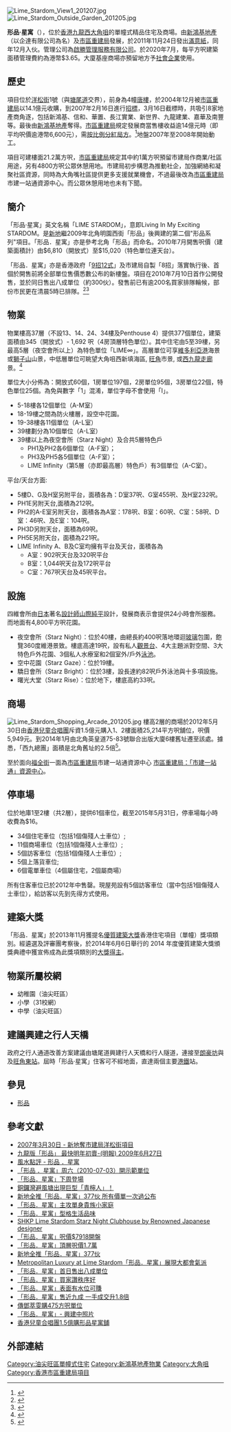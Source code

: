 {{distinguish|形品}}
{{Infobox_housinghk 
| name = 形品·星寓<br/>LIME Stardom
| logo= 
| photo = Lime Stardom northeast side.jpg
| phototitle = 形品·星寓東北面
| address= [[香港|香港]][[九龍西|九龍西]][[大角咀|大角咀]]洋松街1號
| lot= 九龍內地段第11195號
| developer= [[新鴻基地產|新鴻基地產]]、[[市區重建局|市區重建局]]
| manager= 
| use = 住宅、商場、社區用地
| blocknumber = 1
| floor_area = 
| floornumber = 37
| yearofcompletion = 2011年第4季
| former = 唐樓
| facilities = 會所、停車場
| website = [https://itunes.apple.com/hk/app/lime-stardom-xing-pin-xing-yu/id486343152?mt=8 手機應用程式下載]
}}
[[File:Lime_Stardom_View1_201207.jpg|thumb]]
[[File:Lime_Stardom_Outside_Garden_201205.jpg|thumb]]

'''形品·星寓'''（{{lang-en|'''Lime Stardom'''}}），位於[[香港|香港]][[九龍西|九龍西]][[大角咀|大角咀]]的單幢式精品住宅及商場。由[[新鴻基地產|新鴻基地產]]（以企達有限公司為名）及[[市區重建局|市區重建局]]發展，於2011年11月24日發出[[滿意紙|滿意紙]]，同年12月入伙。管理公司為[[啟勝管理服務有限公司|啟勝管理服務有限公司]]。於2020年7月，每平方呎建築面積管理費約為港幣$3.65。大廈基座商場亦預留地方予[[社會企業|社會企業]]使用。

==歷史==
項目位於[[洋松街|洋松街]]1號（與[[塘尾道|塘尾道]]交界），前身為4幢[http://paper.wenweipo.com/2007/03/30/ME0703300003.htm 唐樓]，於2004年12月被[[市區重建局|市區重建局]]以14.1億元收購，到2007年2月16日進行[[招標|招標]]，3月16日截標時，共吸引8家地產商角逐，包括新鴻基、信和、華置、長江實業、新世界、九龍建業、嘉華及南豐等。最後由[[新鴻基地產|新鴻基地產]]奪得。[[市區重建局|市區重建局]]規定發展商當售樓收益逾14億元時（即平均呎價逾港幣6,600元），需[http://www.mpfinance.com/htm/Finance/20070330/Property/la_lak1.htm 按比例分紅局方]。<ref>{{cite news |title=新地奪洋松街重建項目 |url=https://hk.finance.appledaily.com/finance/daily/article/20070330/6954602 |accessdate=2020-02-08 |work=蘋果日報 |date=2007-03-30}}</ref>地盤2007年至2008年開始動工。

項目可建樓面21.2萬方呎，[[市區重建局|市區重建局]]規定其中約1萬方呎預留市建局作商業/社區用途，另有4800方呎公眾休憩用地。市建局初步構思為推動社企，加強網絡和凝聚社區資源，同時為大角嘴社區提供更多支援就業機會，不過最後改為[[市區重建局|市區重建局]]市建一站通資源中心。而公眾休憩用地也未有下聞。

==簡介==
「形品·星寓」英文名稱「LIME STARDOM」，意即Living In My Exciting STARDOM。是[[新地|新地]]繼2009年北角明園西街「形品」後興建的第二個"形品系列"項目。「形品．星寓」亦是參考北角「形品」而命名。2010年7月開售呎價（建築面積計）由$6,810（開放式）至$15,020（特色單位連天台）。

「形品．星寓」亦是香港政府「[[9招12式|9招12式]]」及市建局自製「8招」落實執行後、首個於開售前將全部單位售價悉數公布的新樓盤。項目在2010年7月10日首作公開發售，並於同日售出八成單位（約300伙）。發售前已有逾200名買家排隊輪候，部份市民更在清晨5時已排隊。<ref>{{cite news |author1=朱連峰 |title=大角嘴兩盤肉搏 形品沽300伙以平取勝　帝峯售84戶加佣促銷 |url=https://hk.appledaily.com/financeestate/art/20100711/14227327 |accessdate=2020-02-08 |work=蘋果日報 |date=2010-07-11}}</ref><ref>{{cite news |title=新地全推形品．星寓377伙所有價單一次過公佈 |url=http://finance.sina.com/bg/chinamkt/mingpao/20100707/123892174.html |accessdate=2020-02-08 |publisher=明報 |date=2010-07-07}}</ref>

==物業==
物業樓高37層（不設13、14、24、34樓及Penthouse 4）提供377個單位，建築面積由345（開放式）- 1,692 呎（4房頂層特色單位）。其中住宅由5至39樓，另最高5層（夜空會所以上）為特色單位「LIME∞」。高層單位可享[[維多利亞港|維多利亞港]]海景或[[獅子山_(香港)|獅子山]]山景，中低層單位可眺望大角咀西新填海區, [[旺角|旺角]]市景, 或[[西九龍走廊|西九龍走廊]]景。<ref>{{cite news |title=形品．星寓　星星作伴月兒為侶 |url=http://www.manyw.com/article/misc/article_content_p.php?sectionid=27&ref_id=8315 |accessdate=2020-02-08 |work=成報 |date=2010-07-04}}</ref>

單位大小分佈為：開放式60個，1房單位197個，2房單位95個，3房單位22個，特色單位25個。為免與數字「1」混淆，單位字母不會使用「I」。
*5-18樓各12個單位（A-M室）
*18-19樓之間為防火樓層，設空中花園。
*19-38樓各11個單位（A-L室）
*39樓劃分為10個單位（A-L室）
*39樓以上為夜空會所（Starz Night）及合共5層特色戶
**PH1及PH2各6個單位（A-F室）；
**PH3及PH5各5個單位（A-F室）；
**LIME Infinity（第5層（亦即最高層）特色戶）有3個單位（A-C室）。

平台/天台方面:
*5樓D、G及H室另附平台，面積各為：D室37呎、G室455呎、及H室232呎。
*PH1E另附天台,面積為212呎。
*PH2的A-E室另附天台，面積各為A室：178呎、B室：60呎、C室：58呎、D室：46呎、及E室：104呎。
*PH3D另附天台，面積為69呎。
*PH5E另附天台，面積為221呎。
*LIME Infinity A、B及C室均擁有平台及天台，面積各為
**A室：902呎天台及320呎平台
**B室：1,044呎天台及172呎平台
**C室：767呎天台及45呎平台。

==設施==
四維會所由[[日本|日本]]著名[[設計師|設計師]][[山際純平|山際純平]]設計，發展商表示會提供24小時會所服務。而地面有4,800平方呎花園。
* 夜空會所（Starz Night）：位於40樓，由總長約400呎落地環迴[[玻璃|玻璃]]包圍，飽覽360度維港景致。樓底高達19呎，設有私人[[觀景台|觀景台]]、4大主題派對空間、3大特色戶外花園、3個私人水療室和2個室外/戶外[[泳池|泳池]]。
* 空中花園（Starz Gaze）：位於19樓。
* 驕日會所（Starz Bright）：位於3樓，設長達約82呎戶外泳池與十多項設施。
* 曙光大堂（Starz Rise）：位於地下，樓底高約33呎。

==商場==
[[File:Lime_Stardom_Shopping_Arcade_201205.jpg|thumb]]
樓高2層的商場於2012年5月30日由[[香港兒童合唱團|香港兒童合唱團]]斥資1.5億元購入1、2樓面積25,214平方呎舖位，呎價5,949元。到2014年1月由北角英皇道75-83號聯合出版大廈6樓舊址遷至該處。據悉，「西九總團」面積是北角舊址的2.5倍<ref>{{Cite web |url=http://www.hkcchoir.org.hk/catalog/images/index_ZH.html |title=香港兒童合唱團：2014年「香兒」大事回顧 |access-date=2016-10-20 |archive-url=https://web.archive.org/web/20161021003555/http://www.hkcchoir.org.hk/catalog/images/index_ZH.html |archive-date=2016-10-21 |dead-url=yes }}</ref>。

至於面向[[福全街|福全街]]一面為[[市區重建局|市區重建局]]市建一站通資源中心 [http://www.urrc.org.hk/zh-HK/Home.aspx 市區重建局：「市建一站通」資源中心]。

==停車場== 
位於地庫1至2樓（共2層），提供61個車位，截至2015年5月31日，停車場每小時收費為$16。
* 34個住宅車位（包括1個傷殘人士車位）;
* 11個商場車位（包括1個傷殘人士車位）;
*  5個訪客車位（包括1個傷殘人士車位）;
*  5個上落貨車位;
*  6個電單車位（4個屬住宅，2個屬商場）

所有住客車位已於2012年中售罄。現屋苑設有5個訪客車位（當中包括1個傷殘人士車位），給訪客以先到先得方式使用。

==建築大獎==
「形品．星寓」於2013年11月獲提名[https://web.archive.org/web/20140714231051/http://www.qba.com.hk/TC/archives.html 優質建築大獎]香港住宅項目（單幢）獎項類別。經遴選及評審團考察後，於2014年6月6日舉行的 2014 年度優質建築大獎頒獎典禮中獲宣佈成為此獎項類別的[https://web.archive.org/web/20140714140552/http://www.qba.com.hk/images/TC/QBA2014_Press%20Release_Chi_Final.pdf 大獎得主]。

==物業所屬校網==
*幼稚園（油尖旺區）
*小學（31校網）
*中學（油尖旺區）

==建議興建之行人天橋==
政府之行人通道改善方案建議由塘尾道興建行人天橋和行人隧道，連接至[[朗豪坊|朗豪坊]]與及[[旺角東站|旺角東站]]。屆時「形品‧星寓」住客可不經地面，直達兩個主要[[港鐵|港鐵]]站。

==參見==
* [[形品|形品]]

== 參考文獻 ==
{{reflist}}
* [http://www.mpfinance.com/htm/Finance/20070330/Property/la_lak1.htm 2007年3月30日 - 新地奪市建局洋松街項目]
* [http://www.wholehk.com/thread-69907-1-1.html 九龍版「形品」 最快明年初賣-(明報) 2009年6月27日]
* [http://hk.myblog.yahoo.com/ped9877/article?mid=6131 風水點評 - 形品 ．星寓]
* [http://www.mhv.hk/discuz/viewthread.php?tid=32013 「形品 ．星寓」周六（2010-07-03）開示範單位]
* [http://news.hkheadline.com/dailynews/content_pr/2010/07/03/115329.asp 「形品．星寓」下周登場]
* [http://adtalk-hk.blogspot.com/2010/02/blog-post_22.html  銅鑼灣避風塘出現巨型「青檸人」！]
* [https://web.archive.org/web/20100714225708/http://news.sina.com.hk/cgi-bin/nw/show.cgi/19/1/1/1778946/1.html  新地全推「形品．星寓」377伙  所有價單一次過公布]
* [http://www.mpfinance.com/htm/Finance/20100710/Special/gm_gma1.htm 「形品．星寓」主攻單身貴族小家庭]
* [http://www.hkdailynews.com.hk/property.php?id=111480 「形品．星寓」型格生活品味]{{dead link|date=2018年2月 |bot=InternetArchiveBot |fix-attempted=yes }}
* [http://www.shkp.com/PressReleases/Details/1482?persistentUrl=press-release-detail SHKP Lime Stardom Starz Night Clubhouse by Renowned Japanese designer]{{dead link|date=2018年2月 |bot=InternetArchiveBot |fix-attempted=yes }}
* [https://web.archive.org/web/20100712115424/http://paper.wenweipo.com/2010/07/07/ME1007070001.htm 「形品．星寓」呎價$7918開盤]
* [https://web.archive.org/web/20100324143231/http://paper.wenweipo.com/2010/03/18/ME1003180006.htm 「形品．星寓」頂層呎價1.7萬]
* [https://web.archive.org/web/20100714225708/http://news.sina.com.hk/cgi-bin/nw/show.cgi/19/1/1/1778946/1.html  新地全推「形品．星寓」377伙]
* [http://www.shkp.com/Content/Uploads/Publication/Quarterly/38/38/38_552.pdf Metropolitan Luxury at Lime Stardom「形品．星寓」展現大都會氣派]{{dead link|date=2018年2月 |bot=InternetArchiveBot |fix-attempted=yes }}
* [http://www.mpfinance.com/htm/Finance/20100711/News/ea_eaa1.htm 「形品．星寓」首日售出八成單位]
* [http://www5.cnfol.com/big5/hkstock.cnfol.com/100711/132,1357,8001021,00.shtml 「形品．星寓」買家讚秩序好]{{dead link|date=2018年2月 |bot=InternetArchiveBot |fix-attempted=yes }}
* [http://cablenews.i-cable.com/webapps/program_video/index.php?video_id=82238 「形品．星寓」表面有水位可賺]
* [http://www.hkej.com/template/dailynews/jsp/detail.jsp?dnews_id=2806&cat_id=5&title_id=355106 「形品．星寓」售近九成 一手成交升1.8倍]
* [http://www.mingpaotor.com/htm/News/20100711/tha1.htm 傳鄧萃雯購475方呎單位]{{dead link|date=2018年2月 |bot=InternetArchiveBot |fix-attempted=yes }}
* [http://www.skyscrapercity.com/showthread.php?t=799908&page=3 「形品．星寓」- 興建中照片]
* [http://www.hkej.com/template/property/php/detail.php?title_id=3282 香港兒童合唱團1.5億購形品星寓舖]

{{commonscat|Lime Stardom}}
==外部連結==
{{市區重建局}}
{{新鴻基地產}}
[[Category:油尖旺區單幢式住宅|Category:油尖旺區單幢式住宅]]
[[Category:新鴻基地產物業|Category:新鴻基地產物業]]
[[Category:大角咀|Category:大角咀]]
[[Category:香港市區重建局項目|Category:香港市區重建局項目]]